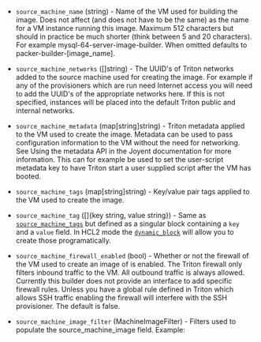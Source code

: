 <!-- Code generated from the comments of the SourceMachineConfig struct in builder/triton/source_machine_config.go; DO NOT EDIT MANUALLY -->

- `source_machine_name` (string) - Name of the VM used for building the
  image. Does not affect (and does not have to be the same) as the name for a
  VM instance running this image. Maximum 512 characters but should in
  practice be much shorter (think between 5 and 20 characters). For example
  mysql-64-server-image-builder. When omitted defaults to
  packer-builder-[image_name].

- `source_machine_networks` ([]string) - The UUID's of Triton
  networks added to the source machine used for creating the image. For
  example if any of the provisioners which are run need Internet access you
  will need to add the UUID's of the appropriate networks here. If this is
  not specified, instances will be placed into the default Triton public and
  internal networks.

- `source_machine_metadata` (map[string]string) - Triton metadata
  applied to the VM used to create the image. Metadata can be used to pass
  configuration information to the VM without the need for networking. See
  Using the metadata
  API in the
  Joyent documentation for more information. This can for example be used to
  set the user-script metadata key to have Triton start a user supplied
  script after the VM has booted.

- `source_machine_tags` (map[string]string) - Key/value pair tags applied to the VM used to create the image.

- `source_machine_tag` ([]{key string, value string}) - Same as [`source_machine_tags`](#source_machine_tags) but defined as a
  singular block containing a `key` and a `value` field. In HCL2 mode the
  [`dynamic_block`](/docs/configuration/from-1.5/expressions#dynamic-blocks)
  will allow you to create those programatically.

- `source_machine_firewall_enabled` (bool) - Whether or not the firewall
  of the VM used to create an image of is enabled. The Triton firewall only
  filters inbound traffic to the VM. All outbound traffic is always allowed.
  Currently this builder does not provide an interface to add specific
  firewall rules. Unless you have a global rule defined in Triton which
  allows SSH traffic enabling the firewall will interfere with the SSH
  provisioner. The default is false.

- `source_machine_image_filter` (MachineImageFilter) - Filters used to populate the
  source_machine_image field. Example:
